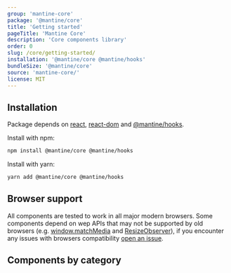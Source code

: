 ```yaml
---
group: 'mantine-core'
package: '@mantine/core'
title: 'Getting started'
pageTitle: 'Mantine Core'
description: 'Core components library'
order: 0
slug: /core/getting-started/
installation: '@mantine/core @mantine/hooks'
bundleSize: '@mantine/core'
source: 'mantine-core/'
license: MIT
---
```



## Installation

Package depends on [react](https://www.npmjs.com/package/react), [react-dom](https://www.npmjs.com/package/react-dom) and [@mantine/hooks](https://www.npmjs.com/package/@mantine/hooks).

Install with npm:

```sh
npm install @mantine/core @mantine/hooks
```

Install with yarn:

```sh
yarn add @mantine/core @mantine/hooks
```

## Browser support

All components are tested to work in all major modern browsers.
Some components depend on wep APIs that may not be supported by old browsers (e.g. [window.matchMedia](https://developer.mozilla.org/en-US/docs/Web/API/Window/matchMedia) and [ResizeObserver](https://developer.mozilla.org/en-US/docs/Web/API/ResizeObserver)),
if you encounter any issues with browsers compatibility [open an issue](https://github.com/mantinedev/mantine/issues/new).

## Components by category

<CoreGroups />
